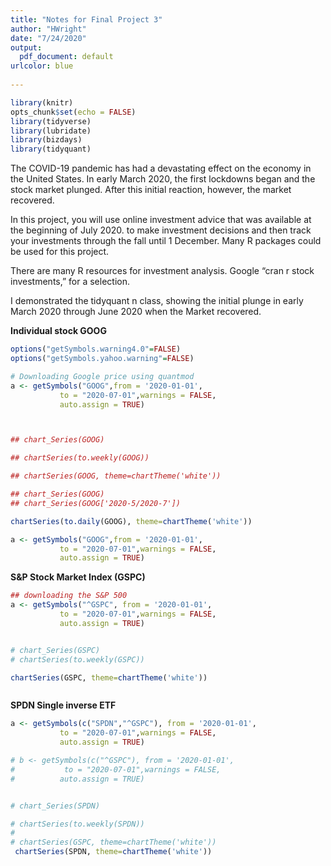 ```yaml
---
title: "Notes for Final Project 3"
author: "HWright"
date: "7/24/2020"
output: 
  pdf_document: default
urlcolor: blue
  
---
```


```r
library(knitr)
opts_chunk$set(echo = FALSE)
library(tidyverse)
library(lubridate)
library(bizdays)
library(tidyquant)

```

The COVID-19 pandemic has had a devastating effect on the economy in the United States. In early March 2020, the first lockdowns began and the stock market plunged. After this initial reaction, however, the market recovered.   


In this project, you will use online investment advice that was available at the beginning of July 2020. to make investment decisions and then track your investments through the fall until 1 December. Many R packages could be used for this project. 

There are many R resources for investment analysis. Google "cran r stock investments," for a selection.

I demonstrated the tidyquant n class, showing the initial plunge in early March 2020 through June 2020 when the Market recovered.
 \vspace{.2in} 
 
**Individual stock GOOG** 
\vspace{.1in} 


```r
options("getSymbols.warning4.0"=FALSE)
options("getSymbols.yahoo.warning"=FALSE)

# Downloading Google price using quantmod
a <- getSymbols("GOOG",from = '2020-01-01',
           to = "2020-07-01",warnings = FALSE,
           auto.assign = TRUE)



## chart_Series(GOOG)

## chartSeries(to.weekly(GOOG))

## chartSeries(GOOG, theme=chartTheme('white'))

## chart_Series(GOOG)
## chart_Series(GOOG['2020-5/2020-7'])

chartSeries(to.daily(GOOG), theme=chartTheme('white'))


```

```r
a <- getSymbols("GOOG",from = '2020-01-01',
           to = "2020-07-01",warnings = FALSE,
           auto.assign = TRUE)

```


\newpage
\vspace{-.2in}
**S&P Stock Market Index  (GSPC)** 
\vspace{.1in} 

```r

## downloading the S&P 500
a <- getSymbols("^GSPC", from = '2020-01-01',
           to = "2020-07-01",warnings = FALSE,
           auto.assign = TRUE)


# chart_Series(GSPC)
# chartSeries(to.weekly(GSPC))

chartSeries(GSPC, theme=chartTheme('white'))



```

\vspace{.3in}
**SPDN Single inverse ETF** 
\vspace{.1in} 

```r
a <- getSymbols(c("SPDN","^GSPC"), from = '2020-01-01',
           to = "2020-07-01",warnings = FALSE,
           auto.assign = TRUE)

# b <- getSymbols(c("^GSPC"), from = '2020-01-01',
#           to = "2020-07-01",warnings = FALSE,
#          auto.assign = TRUE)


# chart_Series(SPDN)

# chartSeries(to.weekly(SPDN))
# 
# chartSeries(GSPC, theme=chartTheme('white'))
 chartSeries(SPDN, theme=chartTheme('white'))
```




















